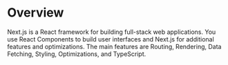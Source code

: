 # Overview

Next.js is a React framework for building full-stack web applications. You use React Components to build user interfaces and Next.js for additional features and optimizations. The main features are Routing, Rendering, Data Fetching, Styling, Optimizations, and TypeScript.